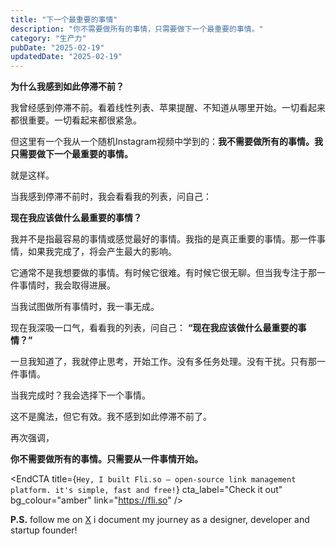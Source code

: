 ```yaml
---
title: "下一个最重要的事情"
description: "你不需要做所有的事情，只需要做下一个最重要的事情。"
category: "生产力"
pubDate: "2025-02-19"
updatedDate: "2025-02-19"
---
```


**为什么我感到如此停滞不前？**

我曾经感到停滞不前。看着线性列表、苹果提醒、不知道从哪里开始。一切看起来都很重要。一切看起来都很紧急。

但这里有一个我从一个随机Instagram视频中学到的：**我不需要做所有的事情。我只需要做下一个最重要的事情。**

就是这样。

当我感到停滞不前时，我会看看我的列表，问自己：

**现在我应该做什么最重要的事情？**

我并不是指最容易的事情或感觉最好的事情。我指的是真正重要的事情。那一件事情，如果我完成了，将会产生最大的影响。

它通常不是我想要做的事情。有时候它很难。有时候它很无聊。但当我专注于那一件事情时，我会取得进展。

当我试图做所有事情时，我一事无成。

现在我深吸一口气，看看我的列表，问自己：
**“现在我应该做什么最重要的事情？”**

一旦我知道了，我就停止思考，开始工作。没有多任务处理。没有干扰。只有那一件事情。

当我完成时？我会选择下一个事情。

这不是魔法，但它有效。我不感到如此停滞不前了。

再次强调，

**你不需要做所有的事情。只需要从一件事情开始。**


<EndCTA
  title={`Hey, I built Fli.so – open-source link management platform. it's simple, fast and free!`}
  cta_label="Check it out"
  bg_colour="amber"
  link="<https://fli.so>"
/>

**P.S.** follow me on [X](https://x.com/spikeysanju) i document my journey as a designer, developer and startup founder!
